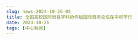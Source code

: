 ```yaml
---
slug: news-2024-10-26-05
title: 全国高校国际贸易学科协作组国际商务论坛在中财举行
date: 2024-10-26
tags: [中心新闻]
---
```


<!-- 可选：在 static/img/news/ 上传配图，修改下行文件名 -->
<!-- ![](/img/news/2024-10-26-05.jpg) -->

<!-- 在此粘贴正文（可直接从 Word 粘贴，建议适当加小标题/加粗，并使用 /img/news/ 路径插图） -->
